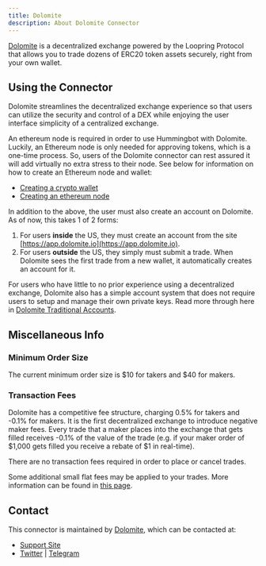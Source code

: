 ```yaml
---
title: Dolomite
description: About Dolomite Connector
---
```



[Dolomite](https://beta.dolomite.io/exchange) is a decentralized exchange powered by the Loopring Protocol that allows you to trade dozens of ERC20 token assets securely, right from your own wallet.

## Using the Connector

Dolomite streamlines the decentralized exchange experience so that users can utilize the security and control of a DEX while enjoying the user interface simplicity of a centralized exchange.

An ethereum node is required in order to use Hummingbot with Dolomite. Luckily, an Ethereum node is only needed for approving tokens, which is a one-time process. So, users of the Dolomite connector can rest assured it will add virtually no extra stress to their node. See below for information on how to create an Ethereum node and wallet:

- [Creating a crypto wallet](/operation/keys-wallets-nodes/#wallets)
- [Creating an ethereum node](/operation/keys-wallets-nodes/#setup-ethereum-nodes)

In addition to the above, the user must also create an account on Dolomite. As of now, this takes 1 of 2 forms:

1. For users **inside** the US, they must create an account from the site [https://app.dolomite.io](https://app.dolomite.io).
2. For users **outside** the US, they simply must submit a trade. When Dolomite sees the first trade from a new wallet, it automatically creates an account for it.

<Callout
  type="note"
  body="The 2 criteria above holds true for where Hummingbot is running. For example, if you live outside the US, but you are running Hummingbot from within the US in the cloud (IE AWS or Azure), you still must create an account. Do reach out to us if you face any problems on doing so."
/>

For users who have little to no prior experience using a decentralized exchange, Dolomite also has a simple account system that does not require users to setup and manage their own private keys. Read more through here in [Dolomite Traditional Accounts](https://dolomite.io/support/noncustodial-accounts).

## Miscellaneous Info

### Minimum Order Size

The current minimum order size is $10 for takers and $40 for makers.

### Transaction Fees

Dolomite has a competitive fee structure, charging 0.5% for takers and -0.1% for makers. It is the first decentralized exchange to introduce negative maker fees. Every trade that a maker places into the exchange that gets filled receives -0.1% of the value of the trade (e.g. if your maker order of $1,000 gets filled you receive a rebate of $1 in real-time).

There are no transaction fees required in order to place or cancel trades.

Some additional small flat fees may be applied to your trades. More information can be found in [this page](https://dolomite.io/support/fees).

## Contact

This connector is maintained by [Dolomite](https://beta.dolomite.io/), which can be contacted at:

- [Support Site](https://dolomite.io/support)
- [Twitter](https://twitter.com/dolomite_io?lang=en) | [Telegram](https://t.me/dolomite_official)
